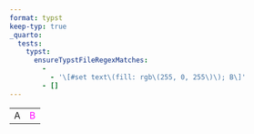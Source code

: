 ```yaml
---
format: typst
keep-typ: true
_quarto:
  tests:
    typst:
      ensureTypstFileRegexMatches:
        -
          - '\[#set text\(fill: rgb\(255, 0, 255\)\); B\]'
        - []
---
```


```{=html}
<table>
    <tr><td>A</td><td style="color: magenta;">B</td></tr>
</table>
```


